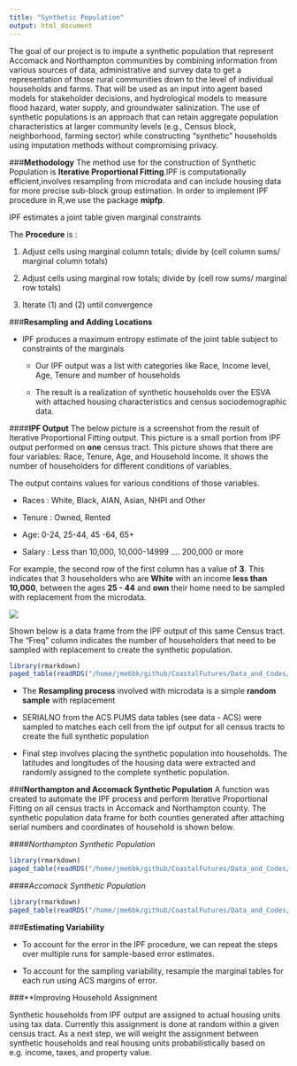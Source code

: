 ```yaml
---
title: "Synthetic Population"
output: html_document
---
```


The  goal of our project is to impute a synthetic population that represent  Accomack and Northampton communities  by combining information from various sources of data, administrative and survey data to get a representation of those rural communities down to the level of individual households and farms. That will be used as an input into agent based models for stakeholder decisions, and hydrological models to measure flood hazard, water supply, and groundwater salinization.  The use of synthetic populations is an approach that can retain aggregate population characteristics at larger community levels (e.g., Census block, neighborhood, farming sector) while constructing “synthetic” households using imputation methods without  compromising  privacy.


###**Methodology**
The method use for the construction of Synthetic Population is **Iterative Proportional Fitting**.IPF is computationally efficient,involves resampling from microdata and can include housing data for more precise sub-block group estimation. In order to implement IPF procedure in R,we use the package **mipfp**.


IPF estimates a joint table given marginal constraints

The **Procedure** is :

1. Adjust cells using marginal column totals; divide by (cell column sums/ marginal column totals)

2. Adjust cells using marginal row totals; divide by (cell row sums/ marginal row totals)

3. Iterate (1) and (2) until convergence

###**Resampling and Adding Locations**

- IPF produces a maximum entropy estimate of the joint table subject to constraints of the marginals

  + Our IPF output was a list with categories like Race, Income level, Age, Tenure and number of households
  
  + The result is a realization of synthetic households over the ESVA with attached housing characteristics       and census sociodemographic data.
  
####**IPF Output**
The below picture is a screenshot from the result of Iterative Proportional Fitting output. This picture is a small portion from  IPF output performed on **one** census tract. This picture shows that there are four variables: Race, Tenure, Age, and Household Income. It shows the number of householders for different conditions of variables. 

The output contains values for various conditions of those variables. 

- Races : White, Black, AIAN, Asian, NHPI and Other

- Tenure : Owned, Rented

- Age: 0-24, 25-44, 45 -64, 65+

- Salary : Less than 10,000, 10,000-14999 .... 200,000 or more

For example, the second row of the first column has a value of **3**. This indicates that 3 householders who are **White** with an income **less than 10,000**, between the ages **25 - 44** and **own** their home need to be sampled with replacement from the microdata. 

![](www/ipfoutput1.png)</center>


Shown below is a data frame from the IPF output of this same Census tract. The "Freq" column indicates the number of householders that need to be sampled with replacement to create the synthetic population. 

```r
library(rmarkdown)
paged_table(readRDS("/home/jme6bk/github/CoastalFutures/Data_and_Codes/freq_IPF_output.RDS"))
```

- The **Resampling process** involved with microdata is a simple **random sample** with replacement  

- SERIALNO from the ACS PUMS data tables (see data - ACS) were sampled to matches each cell from the ipf output for all census tracts to create the full synthetic population  

- Final step involves placing the synthetic population into households. The latitudes and longitudes of the housing data were extracted and randomly assigned to the complete synthetic population.

###**Northampton and Accomack Synthetic Population**
A function was created to automate the IPF process and perform Iterative Proportional Fitting on all census tracts in Accomack and Northampton county. The synthetic population data frame for both counties generated after attaching serial numbers and coordinates of household is shown below.

####*Northampton Synthetic Population*
```r
library(rmarkdown)
paged_table(readRDS("/home/jme6bk/github/CoastalFutures/Data_and_Codes/NorthamptonsampledfSF_Coords.RDS"))

```
####*Accomack Synthetic Population*
```r
library(rmarkdown)
paged_table(readRDS("/home/jme6bk/github/CoastalFutures/Data_and_Codes/AccomacksampledfSF_Coords.RDS"))

```



###**Estimating Variability**

- To account for the error in the IPF procedure, we can repeat the steps over multiple runs for sample-based error estimates.

- To account for the sampling variability, resample the marginal tables for each run using ACS margins of error.

###**Improving Household Assignment

Synthetic households from IPF output are assigned to actual housing units using tax data. Currently this assignment is done at random within a given census tract. As a next step, we will weight the assignment between synthetic households and real housing units probabilistically based on e.g. income, taxes, and property value.





